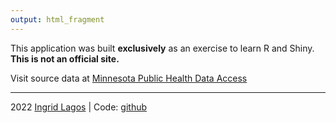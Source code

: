 ```yaml
---
output: html_fragment
---
```


This application was built **exclusively** as an exercise to learn R and Shiny. **This is not an official site.** 

Visit source data at [Minnesota Public Health Data Access](https://data.web.health.state.mn.us/cancer_all)

----

2022 [Ingrid Lagos](http://guasi.github.io) 
| Code: [github](https://github.com/guasi/mncancer)
